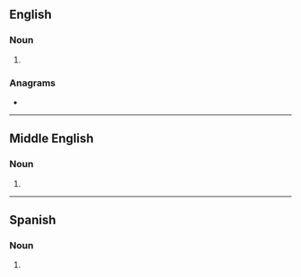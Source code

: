 ==English==

===Noun===
{{head|en|noun plural form}}

# {{plural of|hater|lang=en}}

===Anagrams===
* {{anagrams|en|'sheart|Earths|Hartes|Hearst|Hearts|Sarthe|Sather|Tahers|earths|hear'st|hearts|rehats|shetar}}

----

==Middle English==

===Noun===
{{head|enm|noun plural form}}

# {{plural of|hatere|lang=enm}}

----

==Spanish==

===Noun===
{{head|es|noun plural form}}

# {{plural of|hater|lang=es}}